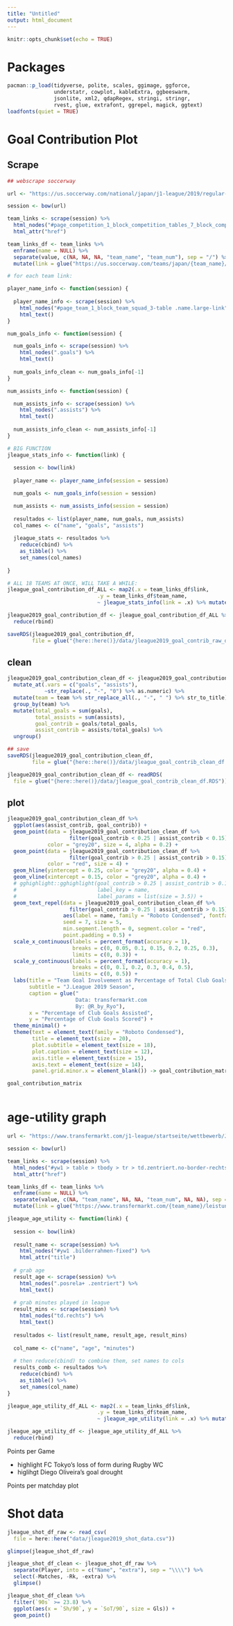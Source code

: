 ```yaml
---
title: "Untitled"
output: html_document
---
```


```r
knitr::opts_chunk$set(echo = TRUE)
```

# Packages

```r
pacman::p_load(tidyverse, polite, scales, ggimage, ggforce,
               understatr, cowplot, kableExtra, ggbeeswarm,
               jsonlite, xml2, qdapRegex, stringi, stringr,
               rvest, glue, extrafont, ggrepel, magick, ggtext)
loadfonts(quiet = TRUE)
```


# Goal Contribution Plot

## Scrape

```r
## webscrape soccerway

url <- "https://us.soccerway.com/national/japan/j1-league/2019/regular-season/r51011/"

session <- bow(url)

team_links <- scrape(session) %>% 
  html_nodes("#page_competition_1_block_competition_tables_7_block_competition_league_table_1_table .large-link a") %>% 
  html_attr("href")

team_links_df <- team_links %>% 
  enframe(name = NULL) %>% 
  separate(value, c(NA, NA, NA, "team_name", "team_num"), sep = "/") %>% 
  mutate(link = glue("https://us.soccerway.com/teams/japan/{team_name}/{team_num}/squad/"))

# for each team link:

player_name_info <- function(session) {
  
  player_name_info <- scrape(session) %>% 
    html_nodes("#page_team_1_block_team_squad_3-table .name.large-link") %>% 
    html_text()
}

num_goals_info <- function(session) {

  num_goals_info <- scrape(session) %>% 
    html_nodes(".goals") %>% 
    html_text()
  
  num_goals_info_clean <- num_goals_info[-1]
}

num_assists_info <- function(session) {

  num_assists_info <- scrape(session) %>% 
    html_nodes(".assists") %>% 
    html_text()
  
  num_assists_info_clean <- num_assists_info[-1]
}

# BIG FUNCTION
jleague_stats_info <- function(link) {
  
  session <- bow(link)
  
  player_name <- player_name_info(session = session)

  num_goals <- num_goals_info(session = session)

  num_assists <- num_assists_info(session = session)
  
  resultados <- list(player_name, num_goals, num_assists)
  col_names <- c("name", "goals", "assists") 
  
  jleague_stats <- resultados %>% 
    reduce(cbind) %>% 
    as_tibble() %>% 
    set_names(col_names)
  
}

# ALL 18 TEAMS AT ONCE, WILL TAKE A WHILE:
jleague_goal_contribution_df_ALL <- map2(.x = team_links_df$link, 
                             .y = team_links_df$team_name,
                             ~ jleague_stats_info(link = .x) %>% mutate(team = .y))

jleague2019_goal_contribution_df <- jleague_goal_contribution_df_ALL %>% 
  reduce(rbind)
```

```r
saveRDS(jleague2019_goal_contribution_df, 
        file = glue("{here::here()}/data/jleague2019_goal_contrib_raw_df.RDS"))
```


## clean

```r
jleague2019_goal_contribution_clean_df <- jleague2019_goal_contribution_df %>% 
  mutate_at(.vars = c("goals", "assists"), 
            ~str_replace(., "-", "0") %>% as.numeric) %>% 
  mutate(team = team %>% str_replace_all(., "-", " ") %>% str_to_title) %>% 
  group_by(team) %>% 
  mutate(total_goals = sum(goals),
         total_assists = sum(assists),
         goal_contrib = goals/total_goals,
         assist_contrib = assists/total_goals) %>% 
  ungroup()
```

```r
## save
saveRDS(jleague2019_goal_contribution_clean_df, 
        file = glue("{here::here()}/data/jleague_goal_contrib_clean_df.RDS"))

jleague2019_goal_contribution_clean_df <- readRDS(
  file = glue("{here::here()}/data/jleague_goal_contrib_clean_df.RDS"))
```



## plot



```r
jleague2019_goal_contribution_clean_df %>% 
  ggplot(aes(assist_contrib, goal_contrib)) +
  geom_point(data = jleague2019_goal_contribution_clean_df %>%
                    filter(goal_contrib < 0.25 | assist_contrib < 0.15),
             color = "grey20", size = 4, alpha = 0.2) +
  geom_point(data = jleague2019_goal_contribution_clean_df %>%
                    filter(goal_contrib > 0.25 | assist_contrib > 0.15),
             color = "red", size = 4) +
  geom_hline(yintercept = 0.25, color = "grey20", alpha = 0.4) +
  geom_vline(xintercept = 0.15, color = "grey20", alpha = 0.4) +
  # gghighlight::gghighlight(goal_contrib > 0.25 | assist_contrib > 0.15,
  #                          label_key = name, 
  #                          label_params = list(size = 3.5)) +
  geom_text_repel(data = jleague2019_goal_contribution_clean_df %>%
                    filter(goal_contrib > 0.25 | assist_contrib > 0.15),
                  aes(label = name, family = "Roboto Condensed", fontface = "bold"), 
                  seed = 7, size = 5, 
                  min.segment.length = 0, segment.color = "red",
                  point.padding = 0.5) +
  scale_x_continuous(labels = percent_format(accuracy = 1), 
                     breaks = c(0, 0.05, 0.1, 0.15, 0.2, 0.25, 0.3),
                     limits = c(0, 0.3)) +
  scale_y_continuous(labels = percent_format(accuracy = 1), 
                     breaks = c(0, 0.1, 0.2, 0.3, 0.4, 0.5),
                     limits = c(0, 0.5)) +
  labs(title = "Team Goal Involvement as Percentage of Total Club Goals",
       subtitle = "J.League 2019 Season",
       caption = glue("
                      Data: transfermarkt.com
                      By: @R_by_Ryo"),
       x = "Percentage of Club Goals Assisted",
       y = "Percentage of Club Goals Scored") +
  theme_minimal() +
  theme(text = element_text(family = "Roboto Condensed"),
        title = element_text(size = 20),
        plot.subtitle = element_text(size = 18),
        plot.caption = element_text(size = 12),
        axis.title = element_text(size = 15),
        axis.text = element_text(size = 14),
        panel.grid.minor.x = element_blank()) -> goal_contribution_matrix

goal_contribution_matrix
```



```r

```






# age-utility graph


```r
url <- "https://www.transfermarkt.com/j1-league/startseite/wettbewerb/JAP1/plus/?saison_id=2018"

session <- bow(url)

team_links <- scrape(session) %>% 
  html_nodes("#yw1 > table > tbody > tr > td.zentriert.no-border-rechts > a") %>% 
  html_attr("href")

team_links_df <- team_links %>% 
  enframe(name = NULL) %>% 
  separate(value, c(NA, "team_name", NA, NA, "team_num", NA, NA), sep = "/") %>% 
  mutate(link = glue("https://www.transfermarkt.com/{team_name}/leistungsdaten/verein/{team_num}/reldata/JAP1%262018/plus/1"))
```



```r
jleague_age_utility <- function(link) {
  
  session <- bow(link)
  
  result_name <- scrape(session) %>% 
    html_nodes("#yw1 .bilderrahmen-fixed") %>% 
    html_attr("title") 
  
  # grab age
  result_age <- scrape(session) %>% 
    html_nodes(".posrela+ .zentriert") %>% 
    html_text()
  
  # grab minutes played in league
  result_mins <- scrape(session) %>% 
    html_nodes("td.rechts") %>% 
    html_text()
  
  resultados <- list(result_name, result_age, result_mins)
  
  col_name <- c("name", "age", "minutes")
  
  # then reduce(cbind) to combine them, set names to cols 
  results_comb <- resultados %>% 
    reduce(cbind) %>% 
    as_tibble() %>% 
    set_names(col_name)
}
```



```r
jleague_age_utility_df_ALL <- map2(.x = team_links_df$link, 
                             .y = team_links_df$team_name,
                             ~ jleague_age_utility(link = .x) %>% mutate(team = .y))

jleague_age_utility_df <- jleague_age_utility_df_ALL %>% 
  reduce(rbind)
```






Points per Game

- highlight FC Tokyo's loss of form during Rugby WC
- higlihgt Diego Oliveira's goal drought

Points per matchday plot



# Shot data



```r
jleague_shot_df_raw <- read_csv(
  file = here::here("data/jleague2019_shot_data.csv"))

glimpse(jleague_shot_df_raw)
```


```r
jleague_shot_df_clean <- jleague_shot_df_raw %>% 
  separate(Player, into = c("Name", "extra"), sep = "\\\\") %>% 
  select(-Matches, -Rk, -extra) %>% 
  glimpse()
```

```r
jleague_shot_df_clean %>% 
  filter(`90s` >= 23.8) %>% 
  ggplot(aes(x = `Sh/90`, y = `SoT/90`, size = Gls)) +
  geom_point()
```



